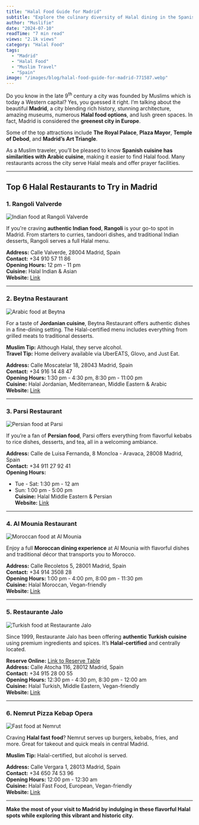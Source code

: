 ```yaml
---
title: "Halal Food Guide for Madrid"
subtitle: "Explore the culinary diversity of Halal dining in the Spanish capital"
author: "Muslifie"
date: "2024-07-10"
readTime: "7 min read"
views: "2.1k views"
category: "Halal Food"
tags:
  - "Madrid"
  - "Halal Food"
  - "Muslim Travel"
  - "Spain"
image: "/images/blog/halal-food-guide-for-madrid-771587.webp"
---
```


Do you know in the late 9<sup>th</sup> century a city was founded by Muslims which is today a Western capital? Yes, you guessed it right. I’m talking about the beautiful **Madrid**, a city blending rich history, stunning architecture, amazing museums, numerous **Halal food options**, and lush green spaces. In fact, Madrid is considered the **greenest city in Europe**.

Some of the top attractions include **The Royal Palace**, **Plaza Mayor**, **Temple of Debod**, and **Madrid’s Art Triangle**.

As a Muslim traveler, you’ll be pleased to know **Spanish cuisine has similarities with Arabic cuisine**, making it easier to find Halal food. Many restaurants across the city serve Halal meals and offer prayer facilities.

---

## Top 6 Halal Restaurants to Try in Madrid

### 1. Rangoli Valverde

![Indian food at Rangoli Valverde](/images/blog/pexels-marvin-ozz-1297854-2474661-2_480x480.webp)

If you're craving **authentic Indian food**, **Rangoli** is your go-to spot in Madrid. From starters to curries, tandoori dishes, and traditional Indian desserts, Rangoli serves a full Halal menu.

**Address:** Calle Valverde, 28004 Madrid, Spain  
**Contact:** +34 910 57 11 86  
**Opening Hours:** 12 pm - 11 pm  
**Cuisine:** Halal Indian & Asian  
**Website:** [Link](https://rangolimadrid.com/gastronomia-eng/)

---

### 2. Beytna Restaurant

![Arabic food at Beytna](/images/blog/pexels-43381756-7462776-2_480x480.webp)

For a taste of **Jordanian cuisine**, Beytna Restaurant offers authentic dishes in a fine-dining setting. The Halal-certified menu includes everything from grilled meats to traditional desserts.

**Muslim Tip:** Although Halal, they serve alcohol.  
**Travel Tip:** Home delivery available via UberEATS, Glovo, and Just Eat.

**Address:** Calle Moscatelar 18, 28043 Madrid, Spain  
**Contact:** +34 916 14 48 47  
**Opening Hours:** 1:30 pm - 4:30 pm, 8:30 pm - 11:00 pm  
**Cuisine:** Halal Jordanian, Mediterranean, Middle Eastern & Arabic  
**Website:** [Link](https://www.beytnarestaurante.com/en/menu/)

---

### 3. Parsi Restaurant

![Persian food at Parsi](/images/blog/pexels-n-voitkevich-6275215-2_480x480.webp)

If you’re a fan of **Persian food**, Parsi offers everything from flavorful kebabs to rice dishes, desserts, and tea, all in a welcoming ambiance.

**Address:** Calle de Luisa Fernanda, 8 Moncloa - Aravaca, 28008 Madrid, Spain  
**Contact:** +34 911 27 92 41  
**Opening Hours:**

- Tue - Sat: 1:30 pm - 12 am
- Sun: 1:00 pm - 5:00 pm  
  **Cuisine:** Halal Middle Eastern & Persian  
  **Website:** [Link](http://restaurante.covermanager.com/restaurante-parsi/)

---

### 4. Al Mounia Restaurant

![Moroccan food at Al Mounia](/images/blog/pexels-pabloramon-18077172-2_480x480.webp)

Enjoy a full **Moroccan dining experience** at Al Mounia with flavorful dishes and traditional décor that transports you to Morocco.

**Address:** Calle Recoletos 5, 28001 Madrid, Spain  
**Contact:** +34 914 3508 28  
**Opening Hours:** 1:00 pm - 4:00 pm, 8:00 pm - 11:30 pm  
**Cuisine:** Halal Moroccan, Vegan-friendly  
**Website:** [Link](https://www.restaurantealmounia.es/)

---

### 5. Restaurante Jalo

![Turkish food at Restaurante Jalo](/images/blog/pexels-fariphotography-905847-2_480x480.webp)

Since 1999, Restaurante Jalo has been offering **authentic Turkish cuisine** using premium ingredients and spices. It’s **Halal-certified** and centrally located.

**Reserve Online:** [Link to Reserve Table](https://www.tripadvisor.com/Restaurant_Review-g187514-d2315548-Reviews-Restaurante_Jalo-Madrid.html)  
**Address:** Calle Atocha 116, 28012 Madrid, Spain  
**Contact:** +34 915 28 00 55  
**Opening Hours:** 12:30 pm - 4:30 pm, 8:30 pm - 12:00 am  
**Cuisine:** Halal Turkish, Middle Eastern, Vegan-friendly  
**Website:** [Link](http://restaurantejalo.com/)

---

### 6. Nemrut Pizza Kebap Opera

![Fast food at Nemrut](/images/blog/pexels-enginakyurt-3356409-2_480x480.webp)

Craving **Halal fast food**? Nemrut serves up burgers, kebabs, fries, and more. Great for takeout and quick meals in central Madrid.

**Muslim Tip:** Halal-certified, but alcohol is served.

**Address:** Calle Vergara 1, 28013 Madrid, Spain  
**Contact:** +34 650 74 53 96  
**Opening Hours:** 12:00 pm - 12:30 am  
**Cuisine:** Halal Fast Food, European, Vegan-friendly  
**Website:** [Link](http://www.nemrutkebap.com/)

---

**Make the most of your visit to Madrid by indulging in these flavorful Halal spots while exploring this vibrant and historic city.**

